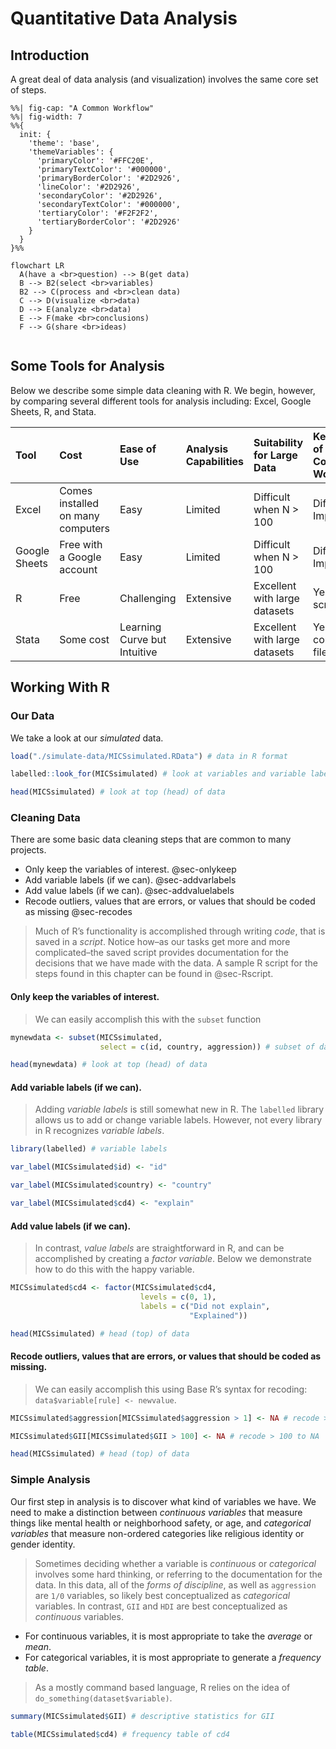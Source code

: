 # Quantitative Data Analysis {#sec-analysis}

## Introduction

A great deal of data analysis (and visualization) involves the same core set of steps.

```mermaid
%%| fig-cap: "A Common Workflow"
%%| fig-width: 7
%%{
  init: {
    'theme': 'base',
    'themeVariables': {
      'primaryColor': '#FFC20E',
      'primaryTextColor': '#000000',
      'primaryBorderColor': '#2D2926',
      'lineColor': '#2D2926',
      'secondaryColor': '#2D2926',
      'secondaryTextColor': '#000000',
      'tertiaryColor': '#F2F2F2',
      'tertiaryBorderColor': '#2D2926'
    }
  }
}%%

flowchart LR
  A(have a <br>question) --> B(get data)
  B --> B2(select <br>variables)
  B2 --> C(process and <br>clean data) 
  C --> D(visualize <br>data)
  D --> E(analyze <br>data)
  E --> F(make <br>conclusions)
  F --> G(share <br>ideas)
  
```

## Some Tools for Analysis

Below we describe some simple data cleaning with R. We begin, however, by comparing several different tools for analysis including: Excel, Google Sheets, R, and Stata.

----------------------------------------------------------------------------
Tool     Cost         Ease         Analysis       Suitability   Keep                 
                      of           Capabilities   for           Track of
                      Use                         Large Data    Complicated
                                                                Workflows
-------- ---------    ------------ -------------  ------------  --------------
Excel    Comes        Easy         Limited        Difficult     Difficult to
         installed                                when          Impossible
         on many                                  N > 100
         computers

Google   Free         Easy         Limited        Difficult     Difficult to
Sheets   with a                                   when          Impossible
         Google                                   N > 100
         account
            
R        Free         Challenging  Extensive      Excellent     Yes, with
                                                  with          script
                                                  large 
                                                  datasets
                                                    
Stata    Some         Learning     Extensive      Excellent     Yes, with
         cost         Curve                       with          command
                      but                         large         file
                      Intuitive                   datasets
----------------------------------------------------------------------------

## Working With R

### Our Data

We take a look at our *simulated* data. 

```r

load("./simulate-data/MICSsimulated.RData") # data in R format

```

```r

labelled::look_for(MICSsimulated) # look at variables and variable labels

```

```r

head(MICSsimulated) # look at top (head) of data

```


### Cleaning Data

There are some basic data cleaning steps that are common to many projects.

* Only keep the variables of interest. @sec-onlykeep
* Add variable labels (if we can). @sec-addvarlabels
* Add value labels (if we can). @sec-addvaluelabels
* Recode outliers, values that are errors, or values that should be coded as missing @sec-recodes

> Much of R's functionality is accomplished through writing *code*, that is saved in a *script*. Notice how--as our tasks get more and more complicated--the saved script provides documentation for the decisions that we have made with the data. A sample R script for the steps found in this chapter can be found in @sec-Rscript.

#### Only keep the variables of interest. {#sec-onlykeep}

> We can easily accomplish this with the `subset` function

```r

mynewdata <- subset(MICSsimulated,
                    select = c(id, country, aggression)) # subset of data

```

```r

head(mynewdata) # look at top (head) of data

```

#### Add variable labels (if we can). {#sec-addvarlabels}

> Adding *variable labels* is still somewhat new in R. The `labelled` library allows us to add or change variable labels. However, not every library in R recognizes *variable labels*.

```r

library(labelled) # variable labels

var_label(MICSsimulated$id) <- "id"

var_label(MICSsimulated$country) <- "country"

var_label(MICSsimulated$cd4) <- "explain"

```


#### Add value labels (if we can). {#sec-addvaluelabels}

> In contrast, *value labels* are straightforward in R, and can be accomplished by creating a *factor variable*. Below we demonstrate how to do this with the happy variable.

```r

MICSsimulated$cd4 <- factor(MICSsimulated$cd4,
                             levels = c(0, 1),
                             labels = c("Did not explain",
                                        "Explained"))

```

```r

head(MICSsimulated) # head (top) of data

```

#### Recode outliers, values that are errors, or values that should be coded as missing. {#sec-recodes}

> We can easily accomplish this using Base R's syntax for recoding: `data$variable[rule] <- newvalue`.

```r

MICSsimulated$aggression[MICSsimulated$aggression > 1] <- NA # recode > 1 to NA

MICSsimulated$GII[MICSsimulated$GII > 100] <- NA # recode > 100 to NA

```

```r

head(MICSsimulated) # head (top) of data

```

### Simple Analysis

Our first step in analysis is to discover what kind of variables we have. We need to make a distinction between *continuous variables* that measure things like mental health or neighborhood safety, or age, and *categorical variables* that measure non-ordered categories like religious identity or gender identity.

> Sometimes deciding whether a variable is *continuous* or *categorical* involves some hard thinking, or referring to the documentation for the data. In this data, all of the *forms of discipline*, as well as `aggression` are `1/0` variables, so likely best conceptualized as *categorical* variables. In contrast, `GII` and `HDI` are best conceptualized as *continuous* variables. 

* For continuous variables, it is most appropriate to take the *average* or *mean*.
* For categorical variables, it is most appropriate to generate a *frequency table*.


> As a mostly command based language, R relies on the idea of `do_something(dataset$variable)`.

```r

summary(MICSsimulated$GII) # descriptive statistics for GII

```

```r

table(MICSsimulated$cd4) # frequency table of cd4

```

